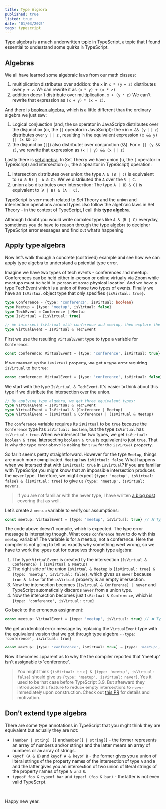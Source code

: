 ```yaml
---
title: Type Algebra
published: true
listed: true
date: '01/03/2022'
tags: typescript
---
```


Type algebra is a much underwritten topic in TypeScript, a topic that I found essential to understand some quirks in TypeScript.

## Algebras

We all have learned some algebraic laws from our math classes:

1. multiplication distributes over addition: the `x` in `x * (y + z)` distributes over `y + z`. We can rewrite it as `(x * y) + (x * z)` 
2. addition doesn't distribute over multiplication. `x + (y * z)` We can't rewrite that expression as `(x + y) * (x + z)`.


And there is [boolean algebra](https://en.wikipedia.org/wiki/Boolean_algebra), which is a little different than the ordinary algebra we just saw:

1. Logical conjunction (and, the `&&` operator in JavaScript)  distributes over the disjunction (or, the `||` operator in JavaScript): the `x` in `x && (y || z)` distributes over `y || z`  , resulting in the equivalent expression `(x && y) || (x && z)`
2. the disjunction (`||`) also distributes over conjunction (`&&`). For `x || (y && z)`, we rewrite that expression as `(x || y) && (x || z)`

Lastly there is [set algebra](https://en.wikipedia.org/wiki/Algebra_of_sets). In Set Theory we have union (∪, the `|` operator in TypeScript) and intersection (∩, the `&` opeartor in TypeScript) operation:

1. intersection distributes over union: the type `A & (B | C)` is equivalent to `(A & B) | (A & C)`. We've distributed the `A` over the `B | C`.
2. union also distributes over intersection: The type `A | (B & C)` is equivalent to `(A | B) & (A | C)`.

TypeScript is very much related to Set Theory and the union and intersection operations around types also follow the algebraic laws in Set Theory - in the context of TypeScript, I call this **type algebra**.

Although I doubt you would write complex types like `A & (B | C)` everyday, sometimes you do have to reason through the type algebra to decipher TypeScript error messages and find out what’s happening.

## Apply type algebra

Now let’s walk through a concrete (contrived) example and see how we can apply type algebra to understand a potential type error.

Imagine we have two types of tech events - conferences and meetup. Conferences can be held either in-person or online virtually via Zoom while meetups must be held in-person at some physical location. And we have a type TechEvent which is a union of those two types of events. Finally we have an `IsVirtual` object type that only specifies `{isVirtual: true}`.

```typescript
type Conference = {type: 'conference', isVirtual: boolean} 
type Meetup = {type: 'meetup', isVirtual: false} 
type TechEvent = Conference | Meetup
type IsVirtual = {isVirtual: true} 

// We intersect IsVirtual with conference and meetup, then explore the resulting type.
type VirtualEvent = IsVirtual & TechEvent 
```

First we use the resulting `VirtualEvent` type to type a variable for `Conference`:

```typescript
const conference: VirtualEvent = {type: 'conference', isVirtual: true} // ✅
```

If we messed up the `isVirtual` property, we get a type error requiring `isVirtual` to be `true`:

```typescript
const conference: VirtualEvent = {type: 'conference', isVirtual: false} // ❌ type 'false' is not assignable to type 'true'
```

We start with the type `IsVirtual & TechEvent`. It's easier to think about this type if we distribute the intersection over the union.

```typescript
// By applying type algebra, we get three equivalent types:
type VirtualEvent = IsVirtual & TechEvent
type VirtualEvent = IsVirtual & (Conference | Meetup)
type VirtualEvent = (IsVirtual & Conference) | (IsVirtual & Meetup)
```

The `conference` variable requires its `isVirtual` to be `true` because the `Conference` type has `isVirtual: boolean`, but the type `IsVirtual` has `isVirtual: true`. When we intersect the two types, we get `isVirtual: boolean & true`. Intersecting `boolean & true` is equivalent to just `true`. That is why the type error above is asking for `true` for the `isVirtual` property.

So far it seems pretty straightforward. However for the type `Meetup`, things are much more complicated. `Meetup` has `isVirtual: false`. What happens when we intersect that with `isVirtual: true` in `IsVirtual`?  If you are familiar with TypeScript you might know that an impossible intersection produces the `never` type. Therefore, we might expect `{type: 'meetup', isVirtual: false} & {isVirtual: true}` to give us `{type: 'meetup', isVirtual: never}`. 

> If you are not familiar with the never type, I have written [a blog post](type-hierarchy-tree#the-bottom-of-the-tree) covering that as well.

Let’s create a `meetup` variable to verify our assumptions:

```typescript
const meetup: VirtualEvent = {type: 'meetup', isVirtual: true} // ❌ Type '"meetup"' is not assignable to type '"conference"'
```

The code above doesn’t compile, which is expected. The type error message is interesting though. What does `conference` have to do with this `meetup` variable? The variable is for a meetup, not a conference. Here the compiler is not going to tell us exactly why something went wrong, so we have to work the types out for ourselves through type algebra:

1. The type `VirtualEvent` is created by the intersection `(IsVirtual & Conference) | (IsVirtual & Meetup)`
2. The right side of the union `IsVirtual & Meetup` is `{isVirtual: true} & {type: 'meetup', isVirtual: false}`, which gives us `never` because `true & false` for the `isVirtual` property is an empty intersection.
3. Now the intersection becomes `(IsVirtual & Conference) | never` and TypeScript automatically discards `never` from a union type.
4. Now the intersection becomes just `IsVirtual & Conference`, which is `{type: 'conference', isVirtual: true}`

Go back to the erroneous assignment:

```typescript
const meetup: VirtualEvent = {type: 'meetup', isVirtual: true} // ❌ Type '"meetup"' is not assignable to type '"conference"'   
```

We get an identical error message by replacing the `VirtualEvent` type with the equivalent version that we got through type algebra - `{type: 'conference', isVirtual: true}`

```typescript
const meetup: {type: 'conference', isVirtual: true} = {type: 'meetup', isVirtual: true} // ❌ Type '"meetup"' is not assignable to type '"conference"'   
```

Now it becomes apparent as to why the the compiler reported that 'meetup' isn't assignable to 'conference'.

> You might think `{isVirtual: true} & {type: 'meetup', isVirtual: false}` should give us `{type: 'meetup', isVirtual: never}`. Yes it used to be that case before TypeScript 3.9. But afterward they introduced this feature to reduce empty intersections to `never` immediately upon construction. Check out [this PR](https://github.com/microsoft/TypeScript/pull/36696) for details and motivation.

## Don’t extend type algebra

There are some type annotations in TypeScript that you might think they are equivalent but actually they are not:

- `(number | string) []` and`number[] | string[]` - the former represents an array of numbers and/or strings and the latter means an array of numbers or an array of strings.
- `keyof (A & B`) and `keyof A & keyof B` - the former gives you a union of literal strings of the property names of the intersection of type `A` and `B` and the latter gives you an intersection of two union of literal strings of the property names of type `A and B`.
- `typeof foo & typeof bar` and `typeof (foo & bar)`  - the latter is not even valid TypeScript.


<br />

Happy new year.